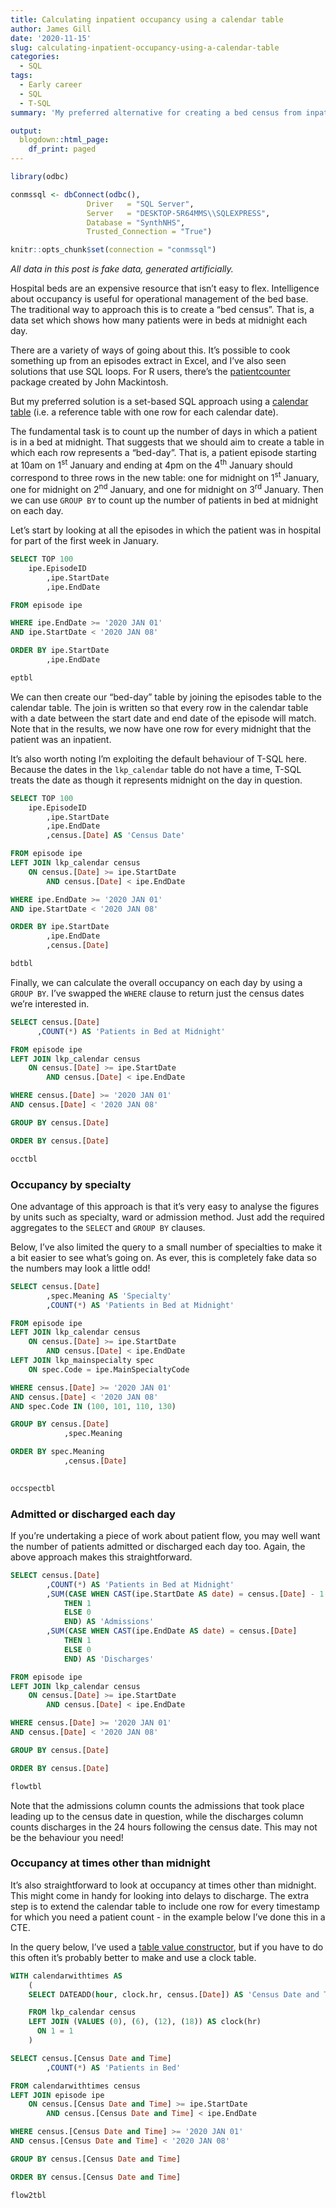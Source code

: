 ---
title: Calculating inpatient occupancy using a calendar table
author: James Gill
date: '2020-11-15'
slug: calculating-inpatient-occupancy-using-a-calendar-table
categories:
  - SQL
tags:
  - Early career
  - SQL
  - T-SQL
summary: 'My preferred alternative for creating a bed census from inpatient episodes.'

output:
  blogdown::html_page:
    df_print: paged
---

```{r setup, include=FALSE}
library(odbc)

conmssql <- dbConnect(odbc(),
                 Driver   = "SQL Server",
                 Server   = "DESKTOP-5R64MMS\\SQLEXPRESS",
                 Database = "SynthNHS",
                 Trusted_Connection = "True")

knitr::opts_chunk$set(connection = "conmssql")
```

*All data in this post is fake data, generated artificially.*

Hospital beds are an expensive resource that isn't easy to flex. Intelligence about occupancy is useful for operational management of the bed base. The traditional way to approach this is to create a "bed census". That is, a data set which shows how many patients were in beds at midnight each day.

There are a variety of ways of going about this. It's possible to cook something up from an episodes extract in Excel, and I've also seen solutions that use SQL loops. For R users, there's the [patientcounter](https://github.com/johnmackintosh/patientcounter) package created by John Mackintosh.

But my preferred solution is a set-based SQL approach using a [calendar table](/post/how-to-take-the-pain-out-of-summarising-activity-by-date) (i.e. a reference table with one row for each calendar date).

The fundamental task is to count up the number of days in which a patient is in a bed at midnight. That suggests that we should aim to create a table in which each row represents a "bed-day". That is, a patient episode starting at 10am on 1<sup>st</sup> January and ending at 4pm on the 4<sup>th</sup> January should correspond to three rows in the new table: one for midnight on 1<sup>st</sup> January, one for midnight on 2<sup>nd</sup> January, and one for midnight on 3<sup>rd</sup> January. Then we can use `GROUP BY` to count up the number of patients in bed at midnight on each day.

Let's start by looking at all the episodes in which the patient was in hospital for part of the first week in January.

```{sql epsiodes, output.var = "eptbl", results = 'hide'}
SELECT TOP 100
    ipe.EpisodeID
		,ipe.StartDate
		,ipe.EndDate

FROM episode ipe

WHERE ipe.EndDate >= '2020 JAN 01'
AND ipe.StartDate < '2020 JAN 08'

ORDER BY ipe.StartDate
        ,ipe.EndDate

```
``` {r episodesprint, echo = FALSE, rows.print = 20}
eptbl
```

We can then create our "bed-day" table by joining the episodes table to the calendar table. The join is written so that every row in the calendar table with a date between the start date and end date of the episode will match. Note that in the results, we now have one row for every midnight that the patient was an inpatient.

It's also worth noting I'm exploiting the default behaviour of T-SQL here. Because the dates in the `lkp_calendar` table do not have a time, T-SQL treats the date as though it represents midnight on the day in question.

```{sql beddays, output.var = "bdtbl", results = 'hide'}
SELECT TOP 100 
    ipe.EpisodeID
		,ipe.StartDate
		,ipe.EndDate
		,census.[Date] AS 'Census Date'

FROM episode ipe
LEFT JOIN lkp_calendar census 
	ON census.[Date] >= ipe.StartDate 
		AND census.[Date] < ipe.EndDate

WHERE ipe.EndDate >= '2020 JAN 01'
AND ipe.StartDate < '2020 JAN 08'

ORDER BY ipe.StartDate
        ,ipe.EndDate
        ,census.[Date]
```
``` {r beddaysprint, echo = FALSE, rows.print = 20}
bdtbl
```

Finally, we can calculate the overall occupancy on each day by using a `GROUP BY`. I've swapped the `WHERE` clause to return just the census dates we're interested in.

```{sql occupancy, output.var = "occtbl", results = 'hide'}
SELECT census.[Date]
      ,COUNT(*) AS 'Patients in Bed at Midnight'

FROM episode ipe
LEFT JOIN lkp_calendar census 
	ON census.[Date] >= ipe.StartDate 
		AND census.[Date] < ipe.EndDate

WHERE census.[Date] >= '2020 JAN 01'
AND census.[Date] < '2020 JAN 08'

GROUP BY census.[Date]

ORDER BY census.[Date]
```
``` {r occupancyprint, echo = FALSE, rows.print = 20}
occtbl
```

### Occupancy by specialty

One advantage of this approach is that it's very easy to analyse the figures by units such as specialty, ward or admission method. Just add the required aggregates to the `SELECT` and `GROUP BY` clauses.

Below, I've also limited the query to a small number of specialties to make it a bit easier to see what's going on. As ever, this is completely fake data so the numbers may look a little odd!

```{sql occupancyspec, output.var = "occspectbl", results = 'hide'}
SELECT census.[Date]
		,spec.Meaning AS 'Specialty'
		,COUNT(*) AS 'Patients in Bed at Midnight'

FROM episode ipe
LEFT JOIN lkp_calendar census 
	ON census.[Date] >= ipe.StartDate 
		AND census.[Date] < ipe.EndDate
LEFT JOIN lkp_mainspecialty spec
	ON spec.Code = ipe.MainSpecialtyCode

WHERE census.[Date] >= '2020 JAN 01'
AND census.[Date] < '2020 JAN 08'
AND spec.Code IN (100, 101, 110, 130)

GROUP BY census.[Date]
			,spec.Meaning

ORDER BY spec.Meaning 
			,census.[Date]
			
```
``` {r occupancyspecprint, echo = FALSE, rows.print = 20}
occspectbl
```

### Admitted or discharged each day

If you're undertaking a piece of work about patient flow, you may well want the number of patients admitted or discharged each day too. Again, the above approach makes this straightforward.

```{sql flow, output.var = "flowtbl", results = 'hide'}
SELECT census.[Date]
		,COUNT(*) AS 'Patients in Bed at Midnight'
		,SUM(CASE WHEN CAST(ipe.StartDate AS date) = census.[Date] - 1
			THEN 1
			ELSE 0
			END) AS 'Admissions'
		,SUM(CASE WHEN CAST(ipe.EndDate AS date) = census.[Date] 
			THEN 1
			ELSE 0
			END) AS 'Discharges'

FROM episode ipe
LEFT JOIN lkp_calendar census 
	ON census.[Date] >= ipe.StartDate 
		AND census.[Date] < ipe.EndDate

WHERE census.[Date] >= '2020 JAN 01'
AND census.[Date] < '2020 JAN 08'

GROUP BY census.[Date]

ORDER BY census.[Date]
```
``` {r flowprint, echo = FALSE, rows.print = 20}
flowtbl
```

Note that the admissions column counts the admissions that took place leading up to the census date in question, while the discharges column counts discharges in the 24 hours following the census date. This may not be the behaviour you need!

### Occupancy at times other than midnight

It's also straightforward to look at occupancy at times other than midnight. This might come in handy for looking into delays to discharge. The extra step is to extend the calendar table to include one row for every timestamp for which you need a patient count - in the example below I've done this in a CTE.

In the query below, I've used a [table value constructor](https://docs.microsoft.com/en-us/sql/t-sql/queries/table-value-constructor-transact-sql?view=sql-server-ver15), but if you have to do this often it's probably better to make and use a clock table.

```{sql flow2, output.var = "flow2tbl", results = 'hide'}
WITH calendarwithtimes AS 
	(
	SELECT DATEADD(hour, clock.hr, census.[Date]) AS 'Census Date and Time'

	FROM lkp_calendar census
	LEFT JOIN (VALUES (0), (6), (12), (18)) AS clock(hr)
	  ON 1 = 1 
	)

SELECT census.[Census Date and Time]
		,COUNT(*) AS 'Patients in Bed'

FROM calendarwithtimes census
LEFT JOIN episode ipe
	ON census.[Census Date and Time] >= ipe.StartDate 
		AND census.[Census Date and Time] < ipe.EndDate

WHERE census.[Census Date and Time] >= '2020 JAN 01'
AND census.[Census Date and Time] < '2020 JAN 08'

GROUP BY census.[Census Date and Time]

ORDER BY census.[Census Date and Time]
```
``` {r flow2print, echo = FALSE, rows.print = 20}
flow2tbl
```